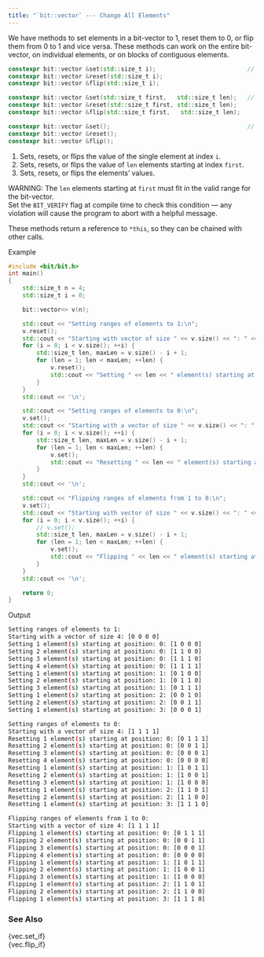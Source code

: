 ```yaml
---
title: "`bit::vector` --- Change All Elements"
---
```


We have methods to set elements in a bit-vector to 1, reset them to 0, or flip them from 0 to 1 and vice versa.
These methods can work on the entire bit-vector, on individual elements, or on blocks of contiguous elements.

```cpp
constexpr bit::vector &set(std::size_t i);                          // <1>
constexpr bit::vector &reset(std::size_t i);
constexpr bit::vector &flip(std::size_t i);

constexpr bit::vector &set(std::size_t first,   std::size_t len);   // <2>
constexpr bit::vector &reset(std::size_t first, std::size_t len);
constexpr bit::vector &flip(std::size_t first,   std::size_t len);

constexpr bit::vector &set();                                       // <3>
constexpr bit::vector &reset();
constexpr bit::vector &flip();
```
1.  Sets, resets, or flips the value of the single element at index `i`.
2.  Sets, resets, or flips the value of `len` elements starting at index `first`.
3.  Sets, resets, or flips the elements' values.

WARNING: The `len` elements starting at `first` must fit in the valid range for the bit-vector. \
Set the `BIT_VERIFY` flag at compile time to check this condition --- any violation will cause the program to abort with a helpful message.

These methods return a reference to `*this`, so they can be chained with other calls.

[Example]{.bt}
```cpp
#include <bit/bit.h>
int main()
{
    std::size_t n = 4;
    std::size_t i = 0;

    bit::vector<> v(n);

    std::cout << "Setting ranges of elements to 1:\n";
    v.reset();
    std::cout << "Starting with vector of size " << v.size() << ": " << v << '\n';
    for (i = 0; i < v.size(); ++i) {
        std::size_t len, maxLen = v.size() - i + 1;
        for (len = 1; len < maxLen; ++len) {
            v.reset();
            std::cout << "Setting " << len << " element(s) starting at position: " << i << ": " << v.set(i, len) << '\n';
        }
    }
    std::cout << '\n';

    std::cout << "Setting ranges of elements to 0:\n";
    v.set();
    std::cout << "Starting with a vector of size " << v.size() << ": " << v << '\n';
    for (i = 0; i < v.size(); ++i) {
        std::size_t len, maxLen = v.size() - i + 1;
        for (len = 1; len < maxLen; ++len) {
            v.set();
            std::cout << "Resetting " << len << " element(s) starting at position: " << i << ": " << v.reset(i, len) << '\n';
        }
    }
    std::cout << '\n';

    std::cout << "Flipping ranges of elements from 1 to 0:\n";
    v.set();
    std::cout << "Starting with vector of size " << v.size() << ": " << v << '\n';
    for (i = 0; i < v.size(); ++i) {
        // v.set();
        std::size_t len, maxLen = v.size() - i + 1;
        for (len = 1; len < maxLen; ++len) {
            v.set();
            std::cout << "Flipping " << len << " element(s) starting at position: " << i << ": " << v.flip(i, len) << '\n';
        }
    }
    std::cout << '\n';

    return 0;
}
```

[Output]{.bt}
```bash
Setting ranges of elements to 1:
Starting with a vector of size 4: [0 0 0 0]
Setting 1 element(s) starting at position: 0: [1 0 0 0]
Setting 2 element(s) starting at position: 0: [1 1 0 0]
Setting 3 element(s) starting at position: 0: [1 1 1 0]
Setting 4 element(s) starting at position: 0: [1 1 1 1]
Setting 1 element(s) starting at position: 1: [0 1 0 0]
Setting 2 element(s) starting at position: 1: [0 1 1 0]
Setting 3 element(s) starting at position: 1: [0 1 1 1]
Setting 1 element(s) starting at position: 2: [0 0 1 0]
Setting 2 element(s) starting at position: 2: [0 0 1 1]
Setting 1 element(s) starting at position: 3: [0 0 0 1]

Setting ranges of elements to 0:
Starting with a vector of size 4: [1 1 1 1]
Resetting 1 element(s) starting at position: 0: [0 1 1 1]
Resetting 2 element(s) starting at position: 0: [0 0 1 1]
Resetting 3 element(s) starting at position: 0: [0 0 0 1]
Resetting 4 element(s) starting at position: 0: [0 0 0 0]
Resetting 1 element(s) starting at position: 1: [1 0 1 1]
Resetting 2 element(s) starting at position: 1: [1 0 0 1]
Resetting 3 element(s) starting at position: 1: [1 0 0 0]
Resetting 1 element(s) starting at position: 2: [1 1 0 1]
Resetting 2 element(s) starting at position: 2: [1 1 0 0]
Resetting 1 element(s) starting at position: 3: [1 1 1 0]

Flipping ranges of elements from 1 to 0:
Starting with a vector of size 4: [1 1 1 1]
Flipping 1 element(s) starting at position: 0: [0 1 1 1]
Flipping 2 element(s) starting at position: 0: [0 0 1 1]
Flipping 3 element(s) starting at position: 0: [0 0 0 1]
Flipping 4 element(s) starting at position: 0: [0 0 0 0]
Flipping 1 element(s) starting at position: 1: [1 0 1 1]
Flipping 2 element(s) starting at position: 1: [1 0 0 1]
Flipping 3 element(s) starting at position: 1: [1 0 0 0]
Flipping 1 element(s) starting at position: 2: [1 1 0 1]
Flipping 2 element(s) starting at position: 2: [1 1 0 0]
Flipping 1 element(s) starting at position: 3: [1 1 1 0]
```

### See Also
{vec.set_if}    \
{vec.flip_if}
